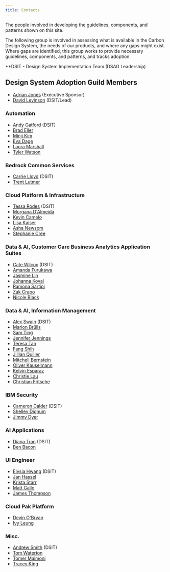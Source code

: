 ```yaml
---
title: Contacts
---
```


<PageDescription>

The people involved in developing the guidelines, components, and patterns shown on this site.

</PageDescription>

The following group is involved in assessing what is available in the Carbon Design System,
the needs of our products, and where any gaps might exist. Where gaps are identified, this group works to
provide necessary guidelines, components, and patterns, and tracks adoption.
<p style={{ fontSize: "12px" }}>**DSIT - Design System Implementation Team (DSAG Leadership)</p>

## Design System Adoption Guild Members

- [Adrian Jones](https://w3.ibm.com/bluepages/profile.html?uid=595545897) (Executive Sponsor)
- [David Levinson](https://w3.ibm.com/bluepages/profile.html?uid=1A0429897) (DSIT/Lead)

### Automation

- [Andy Gatford](https://w3.ibm.com/bluepages/profile.html?uid=017452866) (DSIT)
- [Brad Eller](https://w3.ibm.com/bluepages/profile.html?uid=5G9442897)
- [Minji Kim](https://w3.ibm.com/bluepages/profile.html?uid=4G4561897)
- [Eva Dage](https://w3.ibm.com/bluepages/profile.html?uid=119040866)
- [Laura Marshall](https://w3.ibm.com/bluepages/profile.html?uid=125355866)
- [Tyler Watson](https://w3.ibm.com/bluepages/profile.html?uid=3J1125897)

### Bedrock Common Services

- [Carrie Lloyd](https://w3.ibm.com/bluepages/profile.html?uid=2D1739897) (DSIT)
- [Trent Lutmer](https://w3.ibm.com/bluepages/profile.html?uid=1G9712897)

### Cloud Platform & Infrastructure

- [Tessa Rodes](https://w3.ibm.com/bluepages/profile.html?uid=3G1811897) (DSIT)
- [Morgana D'Almeida](https://w3.ibm.com/bluepages/profile.html?uid=150641724)
- [Kevin Camelo](https://w3.ibm.com/#/people/5J3950897)
- [Lisa Kaiser](https://w3.ibm.com/bluepages/profile.html?uid=0J3511897)
- [Asha Newsom](https://w3.ibm.com/#/people/5J2938897)
- [Stephanie Cree](https://w3.ibm.com/bluepages/profile.html?uid=3J1040897)

### Data & AI, Customer Care Business Analytics Application Suites

- [Cate Wilcox](https://w3.ibm.com/#/people/0G1952649) (DSIT)
- [Amanda Furukawa](https://w3.ibm.com/#/people/0D8192649)
- [Jasmine Lin](https://w3.ibm.com/#/people/0D8897649)
- [Johanna Koval](https://w3.ibm.com/bluepages/profile.html?uid=3J3186897)
- [Ramona Sartipi](https://w3.ibm.com/#/people/0G5858649)
- [Zak Crapo](https://w3.ibm.com/bluepages/profile.html?uid=5G1837897)
- [Nicole Black](https://w3.ibm.com/#/people/2J9676897)

### Data & AI, Information Management

- [Alex Swain](https://w3.ibm.com/bluepages/profile.html?uid=2D7819897) (DSIT)
- [Marion Brülls](https://w3.ibm.com/bluepages/profile.html?uid=162819724)
- [Sam Ting](https://w3.ibm.com/bluepages/profile.html?uid=2J7431897)
- [Jennifer Jennings](https://w3.ibm.com/bluepages/profile.html?uid=3J0252897)
- [Teresa Tan](https://w3.ibm.com/bluepages/profile.html?uid=3J5188897)
- [Fang Shih](https://w3.ibm.com/#/people/4J5266897)
- [Jillian Quiller](https://w3.ibm.com/#/people/3G0144897)
- [Mitchell Bernstein](https://w3.ibm.com/bluepages/profile.html?uid=0J4832897)
- [Oliver Kauselmann](https://w3.ibm.com/bluepages/profile.html?uid=171930724)
- [Kelvin Esparaz](https://w3.ibm.com/#/people/4J6977897)
- [Christie Lau](https://w3.ibm.com/#/people/5J3725897)
- [Christian Fritsche](https://w3.ibm.com/#/people/146795724)

### IBM Security

- [Cameron Calder](https://w3.ibm.com/bluepages/profile.html?uid=4G4447897) (DSIT)
- [Shelley Dignum](https://w3.ibm.com/bluepages/profile.html?uid=5G7214897)
- [Jimmy Dyer](https://w3.ibm.com/bluepages/profile.html?uid=5G7708897)

### AI Applications

- [Diana Tran](https://w3.ibm.com/#/people/0D6749649) (DSIT)
- [Ben Bacon](https://w3.ibm.com/#/people/3J0732897)

### UI Engineer

- [Elysia Hwang](https://w3.ibm.com/#/people/0J1435897) (DSIT)
- [Jan Hassel](https://w3.ibm.com/bluepages/profile.html?uid=165702724)
- [Krista Starr](https://w3.ibm.com/bluepages/profile.html?uid=2J2306897)
- [Matt Gallo](https://w3.ibm.com/bluepages/profile.html?uid=5G9495897)
- [James Thompson](https://w3.ibm.com/bluepages/profile.html?uid=2D1629897)

### Cloud Pak Platform

- [Devin O'Bryan](https://w3.ibm.com/#/people/3G9654897)
- [Ivy Leung](https://w3.ibm.com/bluepages/profile.html?uid=5J3008897)


### Misc.

- [Andrew Smith](https://w3.ibm.com/bluepages/profile.html?uid=4G8681897) (DSIT)
- [Tom Waterton](https://w3.ibm.com/bluepages/profile.html?uid=100898866)
- [Tomer Maimoni](https://w3.ibm.com/#/people/765490756)
- [Tracey King](https://w3.ibm.com/#/people/4G7447897)
